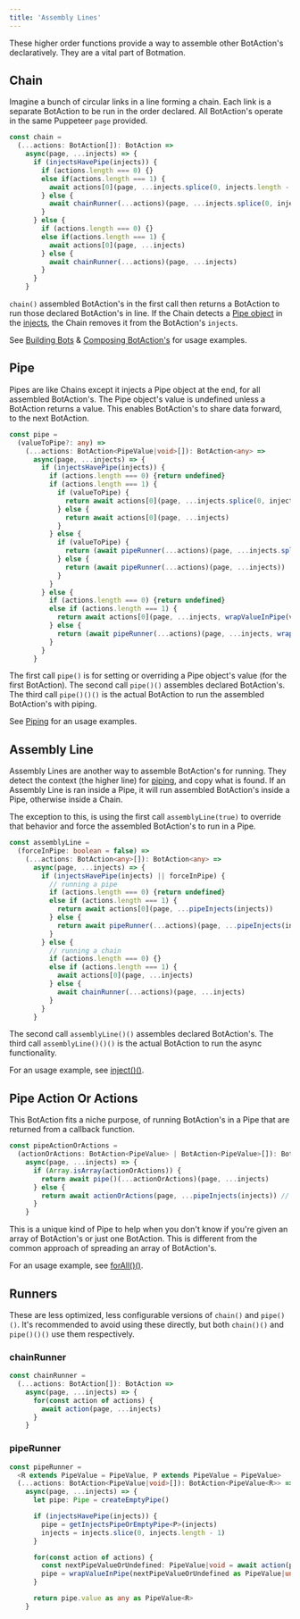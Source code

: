 ---
title: 'Assembly Lines'
---

These higher order functions provide a way to assemble other BotAction's declaratively. They are a vital part of Botmation.

## Chain
Imagine a bunch of circular links in a line forming a chain. Each link is a separate BotAction to be run in the order declared. All BotAction's operate in the same Puppeteer `page` provided.

```typescript
const chain =
  (...actions: BotAction[]): BotAction =>
    async(page, ...injects) => {
      if (injectsHavePipe(injects)) {
        if (actions.length === 0) {}
        else if(actions.length === 1) {
          await actions[0](page, ...injects.splice(0, injects.length - 1))
        } else {
          await chainRunner(...actions)(page, ...injects.splice(0, injects.length - 1))
        }
      } else {
        if (actions.length === 0) {}
        else if(actions.length === 1) {
          await actions[0](page, ...injects)
        } else {
          await chainRunner(...actions)(page, ...injects)
        }
      }
    }
```
`chain()` assembled BotAction's in the first call then returns a BotAction to run those declared BotAction's in line. If the Chain detects a [Pipe object](/advanced/piping#pipe-object) in the [injects](/advanced/injects), the Chain removes it from the BotAction's  `injects`.

See [Building Bots](/overview#building-bots) & [Composing BotAction's](/overview#composing-botactions) for usage examples.

## Pipe
Pipes are like Chains except it injects a Pipe object at the end, for all assembled BotAction's. The Pipe object's value is undefined unless a BotAction returns a value. This enables BotAction's to share data forward, to the next BotAction.

```typescript
const pipe =
  (valueToPipe?: any) => 
    (...actions: BotAction<PipeValue|void>[]): BotAction<any> => 
      async(page, ...injects) => {
        if (injectsHavePipe(injects)) {
          if (actions.length === 0) {return undefined}
          if (actions.length === 1) {
            if (valueToPipe) {
              return await actions[0](page, ...injects.splice(0, injects.length - 1), wrapValueInPipe(valueToPipe))
            } else {
              return await actions[0](page, ...injects)
            }
          } else {
            if (valueToPipe) {
              return (await pipeRunner(...actions)(page, ...injects.splice(0, injects.length - 1), wrapValueInPipe(valueToPipe)))
            } else {
              return (await pipeRunner(...actions)(page, ...injects))
            }
          }
        } else {
          if (actions.length === 0) {return undefined}
          else if (actions.length === 1) {
            return await actions[0](page, ...injects, wrapValueInPipe(valueToPipe))
          } else {
            return (await pipeRunner(...actions)(page, ...injects, wrapValueInPipe(valueToPipe)))
          }
        }
      }
```
The first call `pipe()` is for setting or overriding a Pipe object's value (for the first BotAction). The second call `pipe()()` assembles declared BotAction's. The third call `pipe()()()` is the actual BotAction to run the assembled BotAction's with piping.

See [Piping](/advanced/piping) for an usage examples.

## Assembly Line
Assembly Lines are another way to assemble BotAction's for running. They detect the context (the higher line) for [piping](/advanced/piping), and copy what is found. If an Assembly Line is ran inside a Pipe, it will run assembled BotAction's inside a Pipe, otherwise inside a Chain.

The exception to this, is using the first call `assemblyLine(true)` to override that behavior and force the assembled BotAction's to run in a Pipe.
```typescript
const assemblyLine = 
  (forceInPipe: boolean = false) =>
    (...actions: BotAction<any>[]): BotAction<any> =>
      async(page, ...injects) => {
        if (injectsHavePipe(injects) || forceInPipe) {
          // running a pipe
          if (actions.length === 0) {return undefined}
          else if (actions.length === 1) {
            return await actions[0](page, ...pipeInjects(injects))
          } else {
            return await pipeRunner(...actions)(page, ...pipeInjects(injects))
          }
        } else {
          // running a chain
          if (actions.length === 0) {}
          else if (actions.length === 1) {
            await actions[0](page, ...injects)
          } else {
            await chainRunner(...actions)(page, ...injects)
          }
        }
      }
```
The second call `assemblyLine()()` assembles declared BotAction's. The third call `assemblyLine()()()` is the actual BotAction to run the async functionality.

For an usage example, see [inject()()](/api/inject#inject).

## Pipe Action Or Actions
This BotAction fits a niche purpose, of running BotAction's in a Pipe that are returned from a callback function.
```typescript
const pipeActionOrActions = 
  (actionOrActions: BotAction<PipeValue> | BotAction<PipeValue>[]): BotAction<PipeValue|undefined> =>
    async(page, ...injects) => {
      if (Array.isArray(actionOrActions)) {
        return await pipe()(...actionOrActions)(page, ...injects)
      } else {
        return await actionOrActions(page, ...pipeInjects(injects)) // simulate pipe
      }
    }
```
This is a unique kind of Pipe to help when you don't know if you're given an array of BotAction's or just one BotAction. This is different from the common approach of spreading an array of BotAction's.

For an usage example, see [forAll()()](/api/utilities#for-all).

## Runners
These are less optimized, less configurable versions of `chain()` and `pipe()()`. It's recommended to avoid using these directly, but both `chain()()` and `pipe()()()` use them respectively.

### chainRunner
```typescript
const chainRunner =
  (...actions: BotAction[]): BotAction =>
    async(page, ...injects) => {
      for(const action of actions) {
        await action(page, ...injects)
      }
    }
```

### pipeRunner
```typescript
const pipeRunner = 
  <R extends PipeValue = PipeValue, P extends PipeValue = PipeValue>
  (...actions: BotAction<PipeValue|void>[]): BotAction<PipeValue<R>> =>
    async(page, ...injects) => {
      let pipe: Pipe = createEmptyPipe()

      if (injectsHavePipe(injects)) {
        pipe = getInjectsPipeOrEmptyPipe<P>(injects)
        injects = injects.slice(0, injects.length - 1)
      }

      for(const action of actions) {
        const nextPipeValueOrUndefined: PipeValue|void = await action(page, ...injects, pipe)
        pipe = wrapValueInPipe(nextPipeValueOrUndefined as PipeValue|undefined)
      }

      return pipe.value as any as PipeValue<R>
    }    
```